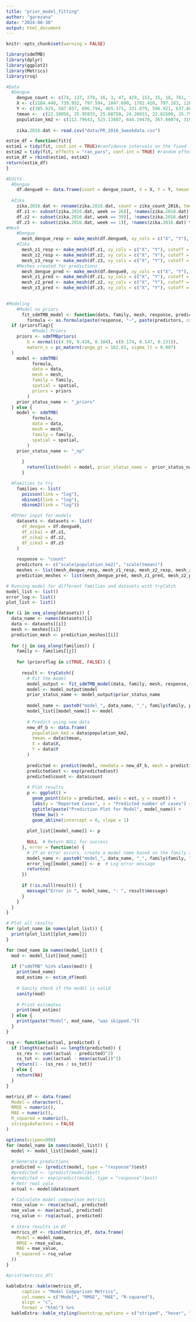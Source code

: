 ```yaml
---
title: "prior_model_fitting"
author: "garezana"
date: "2024-08-30"
output: html_document
---
```


```r
knitr::opts_chunk$set(warning = FALSE)
```

```r
library(sdmTMB)
library(dplyr)
library(ggplot2)
library(Metrics)
library(rsq)

#Data
  #Dengue
    dengue_count <- c(74, 137, 279, 16, 3, 47, 429, 153, 35, 18, 761, 74, 248, 168, 78, 266, 89, 24, 29, 85, 16, 86, 13, 132, 72, 64, 52, 21, 309, 91, 235, 57, 214, 18, 218, 184, 96, 133, 197, 50, 209, 38, 141, 20, 40, 102, 61, 84, 226, 235, 112, 83, 86, 52, 311, 143, 437, 210, 75, 113, 30, 245, 58, 901, 119, 249, 100, 203, 197, 141, 73, 83, 172, 91, 132, 58)
    X <- c(1184.440, 739.952, 797.594, 1847.690, 1702.410, 797.183, 1268.620, 1922.780, 1389.600, 1654.160, 1803.710, 760.130, 1928.250, 1072.390, 2100.440,  2026.470, 1829.170, 1824.050, 2333.720, 1435.730, 1811.790, 1601.060,  1747.250, 1635.100, 1686.630, 2332.040, 1390.360, 1008.520, 1840.730, 1144.830, 1860.630, 2003.700, 1140.010, 803.228, 2182.590, 919.233, 1359.480, 1458.100, 2078.250, 880.738, 1065.280, 941.821, 2120.220,  2087.920, 2272.240, 1463.340, 985.087, 2065.210, 808.845, 839.449, 1537.420, 2241.980, 1714.690, 1522.880, 1969.550, 1219.690, 1331.790, 1003.090, 679.884, 2178.430, 983.444, 1711.260, 883.159, 1916.940, 2007.000, 955.083,  1570.360, 1721.170, 1754.970, 1982.490, 1239.040, 1625.180, 1561.580,  1481.840, 2091.740, 1073.270)
    Y <- c(385.929, 587.037, 696.794, 465.371, 331.879, 506.921, 637.887, 185.173, 669.460, 409.974, 573.836, 234.779, 421.656, 651.350, 550.186, 603.177, 671.157, 300.831, 468.047, 506.545, 379.109, 294.412, 435.464, 523.467, 670.277, 540.072, 587.515, 168.216, 195.174, 233.862, 567.847, 482.137, 642.102, 336.505, 348.495, 686.024, 419.821, 243.198, 434.822, 201.047, 484.514, 449.896, 395.022, 658.543, 566.923, 652.488, 377.869, 207.343, 418.044, 606.184, 537.597, 443.126, 505.959, 424.505, 222.276, 252.758,253.951, 673.970, 559.733, 571.091, 279.246, 200.866, 310.787, 616.167, 351.071, 551.287, 181.470, 587.978, 664.177, 559.522, 486.870, 641.614, 663.100, 328.546, 265.572, 275.867)
    tmean <-  c(22.18056, 25.95833, 25.68750, 24.20833, 22.82500, 25.75000, 25.40000, 26.11111, 26.16667, 22.40833, 25.84524, 26.52083, 25.09896, 25.02976,  25.03333, 26.56944, 26.87500, 22.97024, 26.19167, 23.82407, 23.63194,  24.57812, 23.80556, 24.24167, 26.40278, 26.51389, 24.91667, 26.55833,  25.67130, 25.40278, 25.97917, 25.56944, 25.21354, 26.20833, 26.28472,  25.05357, 22.02500, 26.19444, 25.64583, 26.61574, 23.56250, 24.50833,  25.43750, 26.77083, 25.72222, 25.90833, 23.12500, 25.54167, 25.77500,  25.40278, 24.54167, 24.77381, 24.31250, 21.89881, 25.13889, 24.67361,  25.10417, 25.31250, 25.83333, 25.26389, 24.88333, 26.18229, 25.64583,  26.59722, 24.69048, 25.00000, 26.67500, 26.02778, 26.64583, 26.00000,  23.72135, 25.76042, 26.11979, 23.90972, 25.69792, 24.13750)
    population_km2 <- c(112.79643, 525.13407, 644.19470, 367.86074, 319.38678, 287.54603, 295.75474, 503.52532, 512.65207, 341.77493, 1813.03402, 279.36725,941.48537, 292.87818, 559.68698, 1505.91078, 2244.80679, 357.76554,181.23052, 108.99951, 466.06454, 200.27783, 282.47866, 336.86964,638.17762, 478.33260, 321.87724, 202.44999, 269.49201, 197.12402, 1370.86636, 628.07416, 387.69913, 587.32202, 504.44123, 318.59216, 144.29559, 325.04042, 587.23989, 165.85894, 193.22612, 82.29202,440.74476, 599.18315, 300.20390, 369.21843, 66.17056, 224.01885, 442.93397, 307.63012, 323.91905, 199.70194, 428.40233, 142.15073,159.37596, 210.11406, 559.88595, 441.24056, 410.68760, 345.87257,272.25304, 172.97431, 251.68786, 3189.87505, 298.48446, 232.63617,264.14169, 1058.36089, 1488.72932, 1391.93281, 112.76513, 556.26024,502.30094, 282.45778, 265.33300, 238.05277)
    
    zika.2016.dat <- read.csv("data/PR_2016_3weekdata.csv")  
```

```r
estim_df = function(fit){
estim1 = tidy(fit, conf.int = TRUE)#confidence intervals on the fixed
estim2 = tidy(fit, effects = "ran_pars", conf.int = TRUE) #random effect and variance parameters:
estim_df = rbind(estim1, estim2)
return(estim_df)
}

```

```r
#Edits
  #Dengue
    df.dengue0 <- data.frame(count = dengue_count, X = X, Y = Y, tmean = tmean, population_km2 = population_km2)
    
  #Zika
    zika.2016.dat <- rename(zika.2016.dat, count = zika_count_2016, tmean = tmean_2016, population_km2 = population_by_square_km_2016)
    df.z1 <- subset(zika.2016.dat, week == 26)[, !names(zika.2016.dat) %in% c("data_week_class","week", "MUNICIPIO")]
    df.z2 <- subset(zika.2016.dat, week == 39)[, !names(zika.2016.dat) %in% c("data_week_class","week", "MUNICIPIO")]
    df.z3 <- subset(zika.2016.dat, week == 1)[, !names(zika.2016.dat) %in% c("data_week_class","week", "MUNICIPIO")]
#Mesh
    #Dengue
      mesh_dengue_resp <- make_mesh(df.dengue0, xy_cols = c("X", "Y"), cutoff = 0.05)
    #Zika
      mesh_z1_resp <- make_mesh(df.z1, xy_cols = c("X", "Y"), cutoff = 0.05)
      mesh_z2_resp <- make_mesh(df.z2, xy_cols = c("X", "Y"), cutoff = 0.05)
      mesh_z3_resp <- make_mesh(df.z3, xy_cols = c("X", "Y"), cutoff = 0.05)
    #Meshes created for predictions
      mesh_dengue_pred <- make_mesh(df.dengue0, xy_cols = c("X", "Y"), cutoff = 0.05)
      mesh_z1_pred <- make_mesh(df.z1, xy_cols = c("X", "Y"), cutoff = 0.05)
      mesh_z2_pred <- make_mesh(df.z2, xy_cols = c("X", "Y"), cutoff = 0.05)
      mesh_z3_pred <- make_mesh(df.z3, xy_cols = c("X", "Y"), cutoff = 0.05)
  
```

```r
#Modeling
    #Model no priors
      fit_sdmTMB_model <- function(data, family, mesh, response, predictors, spatial = "on", priorsflag = TRUE) {
        formula <- as.formula(paste(response, "~", paste(predictors, collapse = " + ")))
  if (priorsflag){
          #Model Priors
    priors <- sdmTMBpriors(
        b = normal(c(4.59, 0.438, 0.104), c(0.174, 0.147, 0.131)),
        matern_s = pc_matern(range_gt = 162.65, sigma_lt = 0.907)
  )
    model <- sdmTMB(
          formula,
          data = data,
          mesh = mesh,
          family = family,
          spatial = spatial,
          priors = priors
        )
    prior_status_name <- "_priors"
  } else {
    model <- sdmTMB(
          formula,
          data = data,
          mesh = mesh,
          family = family,
          spatial = spatial,
        )
    prior_status_name <- "_np"
        
      }
        return(list(model = model, prior_status_name =  prior_status_name))
      }

  #Families to try
    families <- list(
      poisson(link = "log"),
      nbinom1(link = "log"),
      nbinom2(link = "log"))

  #Other input for models
    datasets <- datasets <- list(
      df_dengue = df.dengue0,
      df_zika1 = df.z1,
      df_zika2 = df.z2,
      df_zika3 = df.z3
    )
    
    response <- "count"
    predictors <- c("scale(population_km2)", "scale(tmean)")
    meshes <- list(mesh_dengue_resp, mesh_z1_resp, mesh_z2_resp, mesh_z3_resp)
    prediction_meshes <- list(mesh_dengue_pred, mesh_z1_pred, mesh_z2_pred, mesh_z3_pred)

# Running model for different families and datasets with tryCatch
model_list <- list()
error_log <- list()  
plot_list <- list() 

for (i in seq_along(datasets)) {
  data_name <- names(datasets)[i]  
  data <- datasets[[i]] 
  mesh <- meshes[[i]]
  prediction_mesh <- prediction_meshes[[i]]
  
  for (j in seq_along(families)) {
    family <- families[[j]]
    
    for (priorsflag in c(TRUE, FALSE)) {
      
      result <- tryCatch({
        # Fit the model
        model_output <- fit_sdmTMB_model(data, family, mesh, response, predictors, priorsflag = priorsflag)
        model <- model_output$model
        prior_status_name <- model_output$prior_status_name
        
        model_name <- paste0("model_", data_name, "_", family$family, prior_status_name)
        model_list[[model_name]] <- model
        
        # Predict using new data
        new_df_b <- data.frame(
          population_km2 = data$population_km2,
          tmean = data$tmean,
          X = data$X,
          Y = data$Y
        )
        
        predicted <- predict(model, newdata = new_df_b, mesh = prediction_mesh)
        predicted$est <- exp(predicted$est)
        predicted$count <- data$count
        
        # Plot results
        p <- ggplot() +
          geom_point(data = predicted, aes(x = est, y = count)) +
          labs(y = "Reported Cases", x = "Predicted number of cases") +
          ggtitle(paste("Prediction Plot for Model", model_name)) +
          theme_bw() +
          geom_abline(intercept = 0, slope = 1)
        
        plot_list[[model_name]] <- p
        
        NULL  # Return NULL for success
      }, error = function(e) {
        # If an error occurs, create a model name based on the family and data_name
        model_name <- paste0("model_", data_name, "_", family$family, "_error")
        error_log[[model_name]] <- e  # Log error message
        return(e) 
      })
      
      if (!is.null(result)) {
        message("Error in ", model_name, ": ", result$message)
      }
    }
  }
}

# Plot all results
for (plot_name in names(plot_list)) {
  print(plot_list[[plot_name]])
}
```

```r
for (mod_name in names(model_list)) {
  mod <- model_list[[mod_name]]
  
  if ("sdmTMB" %in% class(mod)) {
    print(mod_name)
    mod_estims <- estim_df(mod)
    
    # Sanity check if the model is valid
    sanity(mod)
    
    # Print estimates
    print(mod_estims)
  } else {
    print(paste("Model", mod_name, "was skipped."))
  }
}
```

```r
rsq <- function(actual, predicted) {
  if (length(actual) == length(predicted)) {
    ss_res <- sum((actual - predicted)^2)
    ss_tot <- sum((actual - mean(actual))^2)
    return(1 - (ss_res / ss_tot))
  } else {
    return(NA)
  }
}

metrics_df <- data.frame(
  Model = character(),
  RMSE = numeric(),
  MAE = numeric(),
  R_squared = numeric(),
  stringsAsFactors = FALSE
)

options(scipen=999)
for (model_name in names(model_list)) {
  model <- model_list[[model_name]]
  
  # Generate predictions
  predicted <- (predict(model, type = "response")$est)
  #predicted <- (predict(model)$est)
  #predicted <- exp(predict(model, type = "response")$est)
  # Retr real vala
  actual <- model$data$count

  # Calculate model comparison metrics
  rmse_value <- rmse(actual, predicted)
  mae_value <- mae(actual, predicted)
  rsq_value <- rsq(actual, predicted)
  
  # Store results in df
  metrics_df <- rbind(metrics_df, data.frame(
    Model = model_name,
    RMSE = rmse_value,
    MAE = mae_value,
    R_squared = rsq_value
  ))
}

#print(metrics_df)

```

```r
kableExtra::kable(metrics_df, 
      caption = "Model Comparison Metrics", 
      col.names = c("Model", "RMSE", "MAE", "R-squared"),
      align = "c",
      format = "html") %>%
  kableExtra::kable_styling(bootstrap_options = c("striped", "hover", "condensed", "responsive"))
```
